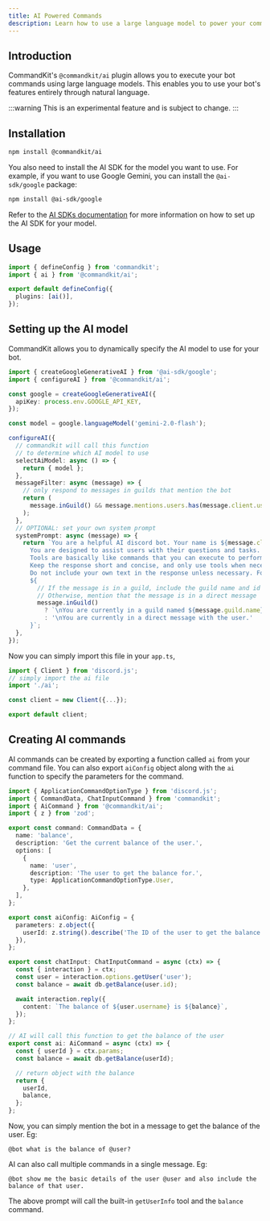 ```yaml
---
title: AI Powered Commands
description: Learn how to use a large language model to power your commands.
---
```


## Introduction

CommandKit's `@commandkit/ai` plugin allows you to execute your bot commands using large language models. This enables you to use your bot's features entirely through natural language.

:::warning
This is an experimental feature and is subject to change.
:::

## Installation

```bash
npm install @commandkit/ai
```

You also need to install the AI SDK for the model you want to use. For example, if you want to use Google Gemini, you can install the `@ai-sdk/google` package:

```bash
npm install @ai-sdk/google
```

Refer to the [AI SDKs documentation](https://ai-sdk.dev) for more information on how to set up the AI SDK for your model.

## Usage

```typescript title="commandkit.config.ts"
import { defineConfig } from 'commandkit';
import { ai } from '@commandkit/ai';

export default defineConfig({
  plugins: [ai()],
});
```

## Setting up the AI model

CommandKit allows you to dynamically specify the AI model to use for your bot.

```typescript title="src/ai.ts"
import { createGoogleGenerativeAI } from '@ai-sdk/google';
import { configureAI } from '@commandkit/ai';

const google = createGoogleGenerativeAI({
  apiKey: process.env.GOOGLE_API_KEY,
});

const model = google.languageModel('gemini-2.0-flash');

configureAI({
  // commandkit will call this function
  // to determine which AI model to use
  selectAiModel: async () => {
    return { model };
  },
  messageFilter: async (message) => {
    // only respond to messages in guilds that mention the bot
    return (
      message.inGuild() && message.mentions.users.has(message.client.user.id)
    );
  },
  // OPTIONAL: set your own system prompt
  systemPrompt: async (message) => {
    return `You are a helpful AI discord bot. Your name is ${message.client.user.username} and your id is ${message.client.user.id}.
      You are designed to assist users with their questions and tasks. You also have access to various tools that can help you perform tasks.
      Tools are basically like commands that you can execute to perform specific actions based on user input.
      Keep the response short and concise, and only use tools when necessary. Keep the response length under 2000 characters.
      Do not include your own text in the response unless necessary. For text formatting, you can use discord's markdown syntax.
      ${
        // If the message is in a guild, include the guild name and id
        // Otherwise, mention that the message is in a direct message
        message.inGuild()
          ? `\nYou are currently in a guild named ${message.guild.name} whose id is ${message.guildId}. While in guild, you can fetch member information if needed.`
          : '\nYou are currently in a direct message with the user.'
      }`;
  },
});
```

Now you can simply import this file in your `app.ts`,

```ts title="src/app.ts"
import { Client } from 'discord.js';
// simply import the ai file
import './ai';

const client = new Client({...});

export default client;
```

## Creating AI commands

AI commands can be created by exporting a function called `ai` from your command file. You can also export `aiConfig` object along with the `ai` function to specify the parameters for the command.

```typescript title="src/app/commands/balance.ts"
import { ApplicationCommandOptionType } from 'discord.js';
import { CommandData, ChatInputCommand } from 'commandkit';
import { AiCommand } from '@commandkit/ai';
import { z } from 'zod';

export const command: CommandData = {
  name: 'balance',
  description: 'Get the current balance of the user.',
  options: [
    {
      name: 'user',
      description: 'The user to get the balance for.',
      type: ApplicationCommandOptionType.User,
    },
  ],
};

export const aiConfig: AiConfig = {
  parameters: z.object({
    userId: z.string().describe('The ID of the user to get the balance of'),
  }),
};

export const chatInput: ChatInputCommand = async (ctx) => {
  const { interaction } = ctx;
  const user = interaction.options.getUser('user');
  const balance = await db.getBalance(user.id);

  await interaction.reply({
    content: `The balance of ${user.username} is ${balance}`,
  });
};

// AI will call this function to get the balance of the user
export const ai: AiCommand = async (ctx) => {
  const { userId } = ctx.params;
  const balance = await db.getBalance(userId);

  // return object with the balance
  return {
    userId,
    balance,
  };
};
```

Now, you can simply mention the bot in a message to get the balance of the user. Eg:

```text
@bot what is the balance of @user?
```

AI can also call multiple commands in a single message. Eg:

```text
@bot show me the basic details of the user @user and also include the balance of that user.
```

The above prompt will call the built-in `getUserInfo` tool and the `balance` command.
